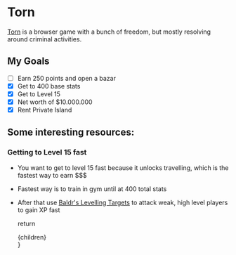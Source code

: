 # Torn

[Torn](https://torn.com) is a browser game with a bunch of freedom, but mostly resolving around criminal activities.

## My Goals

- [ ] Earn 250 points and open a bazar
- [x] Get to 400 base stats
- [x] Get to Level 15
- [x] Net worth of $10.000.000
- [x] Rent Private Island

## Some interesting resources:

### Getting to Level 15 fast

- You want to get to level 15 fast because it unlocks travelling, which is the fastest way to earn $$$
- Fastest way is to train in gym until at 400 total stats
- After that use [Baldr's Levelling Targets](https://oran.pw/baldrstargets/) to attack weak, high level players to gain XP fast

  return <div className="prose">{children}</div>
}
